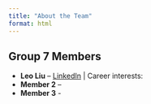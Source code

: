 ```yaml
---
title: "About the Team"
format: html
---
```


## Group 7 Members

- **Leo Liu** – [LinkedIn](https://linkedin.com/in/leoliu-yc) | Career interests: 
- **Member 2** – 
- **Member 3** - 
